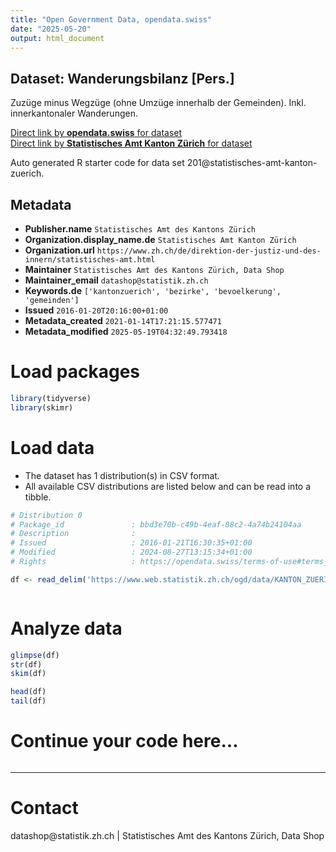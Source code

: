 ```yaml
---
title: "Open Government Data, opendata.swiss"
date: "2025-05-20"
output: html_document
---
```


## Dataset: Wanderungsbilanz [Pers.]

Zuzüge minus Wegzüge (ohne Umzüge innerhalb der Gemeinden). Inkl. innerkantonaler Wanderungen.

[Direct link by **opendata.swiss** for dataset](https://opendata.swiss/de/dataset/wanderungsbilanz-pers)<br>
[Direct link by **Statistisches Amt Kanton Zürich** for dataset](https://www.zh.ch/de/politik-staat/gemeinden/gemeindeportraet.html)

Auto generated R starter code for data set 201@statistisches-amt-kanton-zuerich.

## Metadata

- **Publisher.name** `Statistisches Amt des Kantons Zürich`
- **Organization.display_name.de** `Statistisches Amt Kanton Zürich`
- **Organization.url** `https://www.zh.ch/de/direktion-der-justiz-und-des-innern/statistisches-amt.html`
- **Maintainer** `Statistisches Amt des Kantons Zürich, Data Shop`
- **Maintainer_email** `datashop@statistik.zh.ch`
- **Keywords.de** `['kantonzuerich', 'bezirke', 'bevoelkerung', 'gemeinden']`
- **Issued** `2016-01-20T20:16:00+01:00`
- **Metadata_created** `2021-01-14T17:21:15.577471`
- **Metadata_modified** `2025-05-19T04:32:49.793418`


# Load packages

```r

library(tidyverse)
library(skimr)

```

# Load data

-   The dataset has 1 distribution(s) in CSV format.
-   All available CSV distributions are listed below and can be read into a tibble.

```r

# Distribution 0
# Package_id               : bbd3e70b-c49b-4eaf-88c2-4a74b24104aa
# Description              : 
# Issued                   : 2016-01-21T16:30:35+01:00
# Modified                 : 2024-08-27T13:15:34+01:00
# Rights                   : https://opendata.swiss/terms-of-use#terms_by

df <- read_delim('https://www.web.statistik.zh.ch/ogd/data/KANTON_ZUERICH_104.csv')



```

# Analyze data

```r

glimpse(df)
str(df)
skim(df)

head(df)
tail(df)

```

# Continue your code here...

```r

```

------------------------------------------------------------------------

# Contact

datashop@statistik.zh.ch | Statistisches Amt des Kantons Zürich, Data Shop
